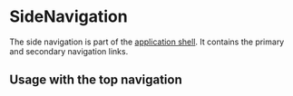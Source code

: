
<Meta of={Stories} />

# SideNavigation

The side navigation is part of the [application shell](https://developers.google.com/web/fundamentals/architecture/app-shell). It contains the primary and secondary navigation links.

<Canvas withToolbar={true} of={Stories.Base} />
<Controls />

## Usage with the top navigation
